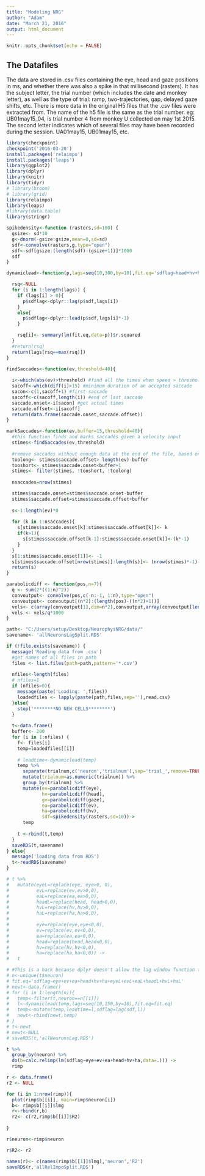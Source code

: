 ```yaml
---
title: "Modeling NRG"
author: "Adam"
date: "March 21, 2016"
output: html_document
---
```


```r
knitr::opts_chunk$set(echo = FALSE)
```

## The Datafiles
The data are stored in .csv files containing the eye, head and gaze positions in ms, and whether there was also a spike in that millisecond (rasters). It has the subject letter, the trial number (which includes the date and monkey letter), as well as the type of trial: ramp, two-trajectories, gap, delayed gaze shifts, etc. There is more data in the original H5 files that the .csv files were extracted from. The name of the h5 file is the same as the trial number. eg: UB01may15_04, is trial number 4 from monkey U collected on may 1st 2015. The second letter indicates which of several files may have been recorded during the session. UA01may15, UB01may15, etc.

```r
library(checkpoint)
checkpoint('2016-03-20')
install.packages('relaimpo')
install.packages('leaps')
library(ggplot2)
library(dplyr)
library(knitr)
library(tidyr)
# library(broom)
# library(grid)
library(relaimpo)
library(leaps)
#library(data.table)
library(stringr)

```

```r

spikedensity<-function (rasters,sd=100) {
  gsize<- sd*10
  g<-dnorm(-gsize:gsize,mean=0,sd=sd)
  sdf<-convolve(rasters,g,type="open")
  sdf<-sdf[gsize:(length(sdf)-(gsize+1))]*1000
  sdf
}

dynamiclead<-function(p,lags=seq(10,300,by=10),fit.eq='sdflag~head+hv+ha+eye+ev+ea') {

  rsq<-NULL
  for (i in 1:length(lags)) {
    if (lags[i] > 0){
      p$sdflag<-dplyr::lag(p$sdf,lags[i])
    }
    else{
      p$sdflag<-dplyr::lead(p$sdf,lags[i]*-1)
    }

    rsq[i]<- summary(lm(fit.eq,data=p))$r.squared
  }
  #return(rsq)
  return(lags[rsq==max(rsq)])
}

findSaccades<-function(ev,threshold=40){
  
  i<-which(abs(ev)>threshold) #find all the times when speed > threshold
  sacoff<-which(diff(i)>15) #minimum duration of an accepted saccade
  sacon<-c(1,sacoff+1) #first saccade
  sacoff<-c(sacoff,length(i)) #end of last saccade
  saccade.onset<-i[sacon] #get actual times
  saccade.offset<-i[sacoff] 
  return(data.frame(saccade.onset,saccade.offset))
}

markSaccades<-function(ev,buffer=15,threshold=40){
  #this function finds and marks saccades given a velocity input
  stimes<-findSaccades(ev,threshold)
  
  #remove saccades without enough data at the end of the file, based on buffer size
  toolong<- stimes$saccade.offset> length(ev)-buffer
  tooshort<- stimes$saccade.onset<buffer+1
  stimes<- filter(stimes, !tooshort, !toolong)
  
  nsaccades=nrow(stimes)

  stimes$saccade.onset=stimes$saccade.onset-buffer
  stimes$saccade.offset=stimes$saccade.offset+buffer
  
  s<-1:length(ev)*0
  
  for (k in 1:nsaccades){
    s[stimes$saccade.onset[k]:stimes$saccade.offset[k]]<- k
    if(k>1){
      s[stimes$saccade.offset[k-1]:stimes$saccade.onset[k]]<-(k*-1)
    }
  }
  s[1:stimes$saccade.onset[1]]<- -1
  s[stimes$saccade.offset[nrow(stimes)]:length(s)]<- (nrow(stimes)*-1)-1
  return(s)
}

parabolicdiff <- function(pos,n=7){
  q <- sum(2*((1:n)^2))
  convoutput<- convolve(pos,c(-n:-1, 1:n),type="open")
  convoutput<- convoutput[(n*2):(length(pos)-((n*2)+1))]
  vels<- c(array(convoutput[1],dim=n*2),convoutput,array(convoutput[length(convoutput)],dim=n*2))
  vels <- vels/q*1000
}

```
```r
path<- "C:/Users/setup/Desktop/NeurophysNRG/data/"
savename<- 'allNeuronsLagSplit.RDS'

if (!file.exists(savename)) {
  message('Reading data from .csv')
  #get names of all files in path
  files <- list.files(path=path,pattern='*.csv')
  
  nfiles<-length(files)
  # nfiles=1
  if (nfiles>0){
    message(paste('Loading: ',files))
    loadedfiles <- lapply(paste(path,files,sep=''),read.csv)
  }else{
    stop('********NO NEW CELLS********')
  }
  
  t<-data.frame()
  buffer<- 200
  for (i in 1:nfiles) {
    f<- files[i]
    temp=loadedfiles[[i]]
    
    # leadtime<-dynamiclead(temp)
    temp %>%
      separate(trialnum,c('neuron','trialnum'),sep='trial_',remove=TRUE) %>%
      mutate(trialnum=as.numeric(trialnum)) %>%
      group_by(trialnum) %>%
      mutate(ev=parabolicdiff(eye),
             hv=parabolicdiff(head),
             gv=parabolicdiff(gaze),
             ea=parabolicdiff(ev),
             ha=parabolicdiff(hv),
             sdf=spikedensity(rasters,sd=10))->
      temp
    
    t <-rbind(t,temp)
  }
  saveRDS(t,savename)
} else{
  message('loading data from RDS')
  t<-readRDS(savename)
}

```

```r
# t %>% 
#   mutate(eyeL=replace(eye, eye>0, 0),
#          evL=replace(ev,ev>0,0),
#          eaL=replace(ea,ea>0,0),
#          headL=replace(head, head>0,0),
#          hvL=replace(hv,hv>0,0),
#          haL=replace(ha,ha>0,0),
#          
#          eye=replace(eye,eye<0,0),
#          ev=replace(ev,ev<0,0),
#          ea=replace(ea,ea<0,0),
#          head=replace(head,head<0,0),
#          hv=replace(hv,hv<0,0),
#          ha=replace(ha,ha<0,0)) ->
#   t
```

```r
# #This is a hack because dplyr doesn't allow the lag window function to take a different value for each group
# n<-unique(t$neuron)
# fit.eq='sdflag~eye+ev+ea+head+hv+ha+eyeL+evL+eaL+headL+hvL+haL'
# newt<-data.frame()
# for (i in 1:length(n)){
#   temp<-filter(t,neuron==n[[i]])
#   l<-dynamiclead(temp,lags=seq(10,150,by=10),fit.eq=fit.eq)
#   temp<-mutate(temp,leadtime=l,sdflag=lag(sdf,l))
#   newt<-rbind(newt,temp)
# }
# t<-newt
# newt<-NULL
# saveRDS(t,'allNeuronsLag.RDS')
```


```r

t %>% 
  group_by(neuron) %>% 
  do(b=calc.relimp(lm(sdflag~eye+ev+ea+head+hv+ha,data=.))) -> 
  rimp

r <- data.frame()
r2 <- NULL

for (i in 1:nrow(rimp)){
  plot(rimp$b[[i]], main=rimp$neuron[i])
  b<- rimp$b[[i]]$lmg
  r<-rbind(r,b)
  r2<- c(r2,rimp$b[[i]]$R2)
  
}

r$neuron<-rimp$neuron

r$R2<- r2

names(r)<- c(names(rimp$b[[1]]$lmg),'neuron','R2')
saveRDS(r,'allRelImpoSplit.RDS')
```
